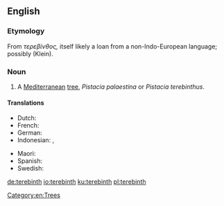==English==
{{wikipedia}}
===Etymology===
From {{etyl|grc|en}} ''τερεβίνθος,'' itself likely a loan from a non-Indo-European language; possibly {{etyl|min|en}} (Klein).

===Noun===
{{en-noun|s}}

# A [[Mediterranean]] [[tree]], ''Pistacia palaestina'' or ''Pistacia terebinthus''.

====Translations====
{{trans-top|a Mediterranean tree}}
* Dutch: {{t+|nl|eik}}
* French: {{t+|fr|térébinthe}}
* German: {{t+|de|terebinth}}
* Indonesian: {{t|id|tarbantin}}, {{t|id|tarbantin}}
{{trans-mid}}
* Maori: {{t|mi|terepini}}
* Spanish: {{t|es|terebinto}}
* Swedish: {{t|sv|terebint}}
{{trans-bottom}}

[[Category:en:Trees]]

[[de:terebinth]]
[[io:terebinth]]
[[ku:terebinth]]
[[pl:terebinth]]